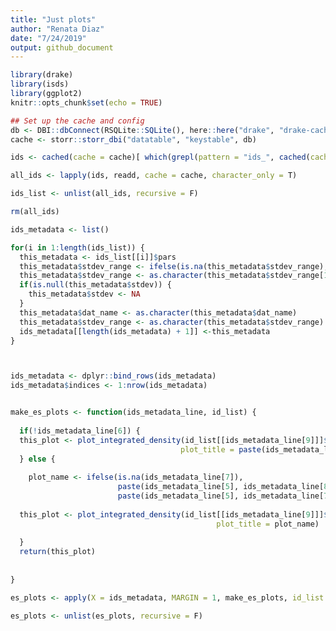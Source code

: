 ```yaml
---
title: "Just plots"
author: "Renata Diaz"
date: "7/24/2019"
output: github_document
---
```


```r
library(drake)
library(isds)
library(ggplot2)
knitr::opts_chunk$set(echo = TRUE)

## Set up the cache and config
db <- DBI::dbConnect(RSQLite::SQLite(), here::here("drake", "drake-cache.sqlite"))
cache <- storr::storr_dbi("datatable", "keystable", db)
```

```r

ids <- cached(cache = cache)[ which(grepl(pattern = "ids_", cached(cache = cache)))]

all_ids <- lapply(ids, readd, cache = cache, character_only = T)

ids_list <- unlist(all_ids, recursive = F)

rm(all_ids)

ids_metadata <- list()

for(i in 1:length(ids_list)) {
  this_metadata <- ids_list[[i]]$pars
  this_metadata$stdev_range <- ifelse(is.na(this_metadata$stdev_range), "no range", paste(this_metadata$stdev_range[1], this_metadata$stdev_range[2], sep = "_" ))
  this_metadata$stdev_range <- as.character(this_metadata$stdev_range[1])
  if(is.null(this_metadata$stdev)) {
    this_metadata$stdev <- NA
  }
  this_metadata$dat_name <- as.character(this_metadata$dat_name)
  this_metadata$stdev_range <- as.character(this_metadata$stdev_range)
  ids_metadata[[length(ids_metadata) + 1]] <-this_metadata
}



ids_metadata <- dplyr::bind_rows(ids_metadata) 
ids_metadata$indices <- 1:nrow(ids_metadata)


make_es_plots <- function(ids_metadata_line, id_list) {
  
  if(!ids_metadata_line[6]) {
  this_plot <- plot_integrated_density(id_list[[ids_metadata_line[9]]]$integrated_density,
                                      plot_title = paste(ids_metadata_line[5], "empirical", sep = " "))
  } else {
  
    plot_name <- ifelse(is.na(ids_metadata_line[7]),
                        paste(ids_metadata_line[5], ids_metadata_line[8], sep = " "),
                        paste(ids_metadata_line[5], ids_metadata_line[7], sep = " "))
    
  this_plot <- plot_integrated_density(id_list[[ids_metadata_line[9]]]$integrated_density,
                                              plot_title = plot_name)
 
  }
  return(this_plot)
  
  
}

es_plots <- apply(X = ids_metadata, MARGIN = 1, make_es_plots, id_list = ids_list)

es_plots <- unlist(es_plots, recursive = F)

```
